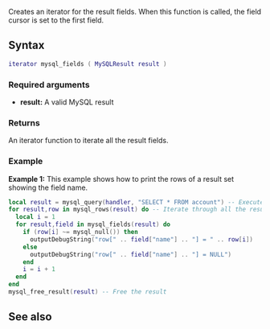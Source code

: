 <pageclass class="#AA7592" subcaption="MTA-MySQL Module"></pageclass>

{{ModuleFunction|MTA-MySQL}}
Creates an iterator for the result fields. When this function is called, the field cursor is set to the first field.

==Syntax==
<syntaxhighlight lang="lua">
iterator mysql_fields ( MySQLResult result )
</syntaxhighlight>
===Required arguments===
* '''result:''' A valid MySQL result

===Returns===
An iterator function to iterate all the result fields.

===Example===
'''Example 1:''' This example shows how to print the rows of a result set showing the field name.
<syntaxhighlight lang="lua">
local result = mysql_query(handler, "SELECT * FROM account") -- Execute the query
for result,row in mysql_rows(result) do -- Iterate through all the result rows
  local i = 1
  for result,field in mysql_fields(result) do
    if (row[i] ~= mysql_null()) then
      outputDebugString("row[" .. field["name"] .. "] = " .. row[i])
    else
      outputDebugString("row[" .. field["name"] .. "] = NULL")
    end
    i = i + 1
  end
end
mysql_free_result(result) -- Free the result
</syntaxhighlight>

==See also==
{{Modules/MTA-MySQL/Result_functions}}